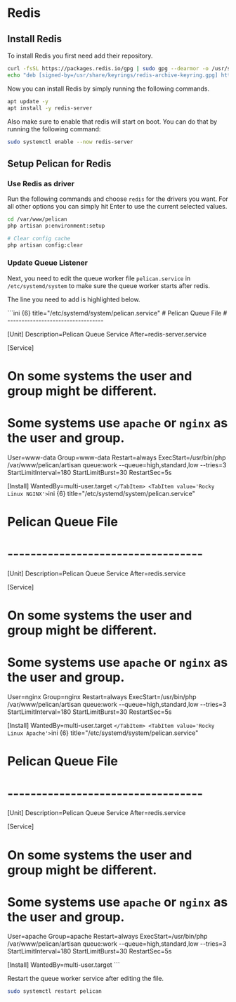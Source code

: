 
# Redis

## Install Redis

To install Redis you first need add their repository.

```sh
curl -fsSL https://packages.redis.io/gpg | sudo gpg --dearmor -o /usr/share/keyrings/redis-archive-keyring.gpg
echo "deb [signed-by=/usr/share/keyrings/redis-archive-keyring.gpg] https://packages.redis.io/deb $(lsb_release -cs) main" | sudo tee /etc/apt/sources.list.d/redis.list
```

Now you can install Redis by simply running the following commands.

```sh
apt update -y
apt install -y redis-server
```

Also make sure to enable that redis will start on boot. You can do that by running the following command:

```sh
sudo systemctl enable --now redis-server
```

## Setup Pelican for Redis

### Use Redis as driver

Run the following commands and choose `redis` for the drivers you want. For all other options you can simply hit Enter to use the current selected values.

```sh
cd /var/www/pelican
php artisan p:environment:setup

# Clear config cache
php artisan config:clear
```

### Update Queue Listener

Next, you need to edit the queue worker file `pelican.service` in `/etc/systemd/system` to make sure the queue worker starts after redis.

The line you need to add is highlighted below.

<Tabs groupId="webserver">
    <TabItem value='NGINX/Apache'>
        ```ini {6} title="/etc/systemd/system/pelican.service"
# Pelican Queue File
# ----------------------------------

[Unit]
Description=Pelican Queue Service
After=redis-server.service

[Service]
# On some systems the user and group might be different.
# Some systems use `apache` or `nginx` as the user and group.
User=www-data
Group=www-data
Restart=always
ExecStart=/usr/bin/php /var/www/pelican/artisan queue:work --queue=high,standard,low --tries=3
StartLimitInterval=180
StartLimitBurst=30
RestartSec=5s

[Install]
WantedBy=multi-user.target
        ```
    </TabItem>
    <TabItem value='Rocky Linux NGINX'>
        ```ini {6} title="/etc/systemd/system/pelican.service"
# Pelican Queue File
# ----------------------------------

[Unit]
Description=Pelican Queue Service
After=redis.service

[Service]
# On some systems the user and group might be different.
# Some systems use `apache` or `nginx` as the user and group.
User=nginx
Group=nginx
Restart=always
ExecStart=/usr/bin/php /var/www/pelican/artisan queue:work --queue=high,standard,low --tries=3
StartLimitInterval=180
StartLimitBurst=30
RestartSec=5s

[Install]
WantedBy=multi-user.target
        ```
    </TabItem>
    <TabItem value='Rocky Linux Apache'>
        ```ini {6} title="/etc/systemd/system/pelican.service"
# Pelican Queue File
# ----------------------------------

[Unit]
Description=Pelican Queue Service
After=redis.service

[Service]
# On some systems the user and group might be different.
# Some systems use `apache` or `nginx` as the user and group.
User=apache
Group=apache
Restart=always
ExecStart=/usr/bin/php /var/www/pelican/artisan queue:work --queue=high,standard,low --tries=3
StartLimitInterval=180
StartLimitBurst=30
RestartSec=5s

[Install]
WantedBy=multi-user.target
        ```
    </TabItem>
</Tabs>

Restart the queue worker service after editing the file.

```sh
sudo systemctl restart pelican
```
